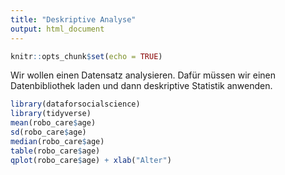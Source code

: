 ```yaml
---
title: "Deskriptive Analyse"
output: html_document
---
```


```r
knitr::opts_chunk$set(echo = TRUE)
```

Wir wollen einen Datensatz analysieren. Dafür müssen wir einen Datenbibliothek laden und dann deskriptive Statistik anwenden.

```r
library(dataforsocialscience)
library(tidyverse)
mean(robo_care$age)
sd(robo_care$age)
median(robo_care$age)
table(robo_care$age)
qplot(robo_care$age) + xlab("Alter")

```

